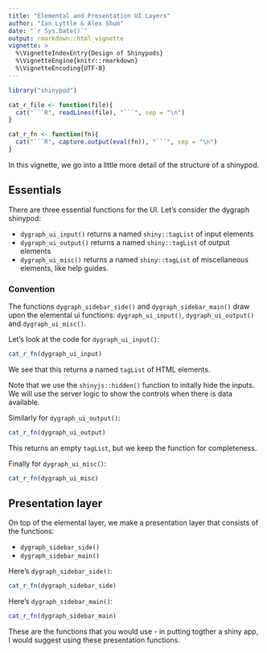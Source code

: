```yaml
---
title: "Elemental and Presentation UI Layers"
author: "Ian Lyttle & Alex Shum"
date: "`r Sys.Date()`"
output: rmarkdown::html_vignette
vignette: >
  %\VignetteIndexEntry{Design of Shinypods}
  %\VignetteEngine{knitr::rmarkdown}
  %\VignetteEncoding{UTF-8}
---
```


```r
library("shinypod")

cat_r_file <- function(file){
  cat("```R", readLines(file), "```", sep = "\n")  
}

cat_r_fn <- function(fn){
  cat("```R", capture.output(eval(fn)), "```", sep = "\n")  
}
```

In this vignette, we go into a little more detail of the structure of a shinypod.

## Essentials

There are three essential functions for the UI. Let's consider the dygraph shinypod:

- `dygraph_ui_input()` returns a named `shiny::tagList` of input elements
- `dygraph_ui_output()` returns a named `shiny::tagList` of output elements
- `dygraph_ui_misc()` returns a named `shiny::tagList` of miscellaneous elements, like help guides.

### Convention

The functions `dygraph_sidebar_side()` and `dygraph_sidebar_main()` draw upon the elemental ui functions: `dygraph_ui_input()`, `dygraph_ui_output()` and `dygraph_ui_misc()`.

Let's look at the code for `dygraph_ui_input()`:

```r
cat_r_fn(dygraph_ui_input)
```

We see that this returns a named `tagList` of HTML elements.

Note that we use the `shinyjs::hidden()` function to initally hide the inputs. We will use the server logic to show the controls when there is data available.

Similarly for `dygraph_ui_output()`:

```r
cat_r_fn(dygraph_ui_output)
```

This returns an empty `tagList`, but we keep the function for completeness.

Finally for `dygraph_ui_misc()`:

```r
cat_r_fn(dygraph_ui_misc)
```

## Presentation layer

On top of the elemental layer, we make a presentation layer that consists of the functions:

- `dygraph_sidebar_side()`
- `dygraph_sidebar_main()`

Here's `dygraph_sidebar_side()`:

```r
cat_r_fn(dygraph_sidebar_side)
```

Here's `dygraph_sidebar_main()`:

```r
cat_r_fn(dygraph_sidebar_main)
```

These are the functions that you would use - in putting togther a shiny app, I would suggest using these presentation functions.
